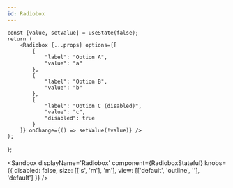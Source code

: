 ```yaml
---
id: Radiobox
---
```



    const [value, setValue] = useState(false);
    return (
        <Radiobox {...props} options={[
            {
                "label": "Option A",
                "value": "a"
            },
            {
                "label": "Option B",
                "value": "b"
            },
            {
                "label": "Option C (disabled)",
                "value": "c",
                "disabled": true
            }
        ]} onChange={() => setValue(!value)} />
    );
};

<Sandbox
    displayName='Radiobox'
    component={RadioboxStateful}
    knobs={{
        disabled: false,
        size: [['s', 'm'], 'm'],
        view: [['default', 'outline', ''], 'default']
    }}
/>
